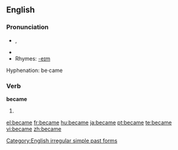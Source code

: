 ==English==

{{rank|point|letter|become|348|became|second|United|free}}

===Pronunciation===
*{{IPA|/bɪˈkeɪm/}}, {{SAMPA|/bI"keIm/}}
*{{audio|en-us-became.ogg|Audio (US)}}
*Rhymes: [[Rhymes:English:-eɪm|-eɪm]]
Hyphenation: be·came

===Verb===
'''became'''
# {{simple past of|''[[become]]''}}

[[Category:English irregular simple past forms]]

[[el:became]]
[[fr:became]]
[[hu:became]]
[[ja:became]]
[[pt:became]]
[[te:became]]
[[vi:became]]
[[zh:became]]